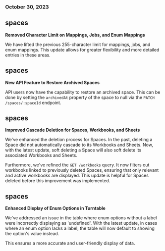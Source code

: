 ### October 30, 2023

## spaces

**Removed Character Limit on Mappings, Jobs, and Enum Mappings**

We have lifted the previous 255-character limit for mappings, jobs, and enum mappings. This update allows for greater flexibility and more detailed entries in these areas.

## spaces

**New API Feature to Restore Archived Spaces**

API users now have the capability to restore an archived space. This can be done by setting the `archivedAt` property of the space to null via the `PATCH /spaces/:spaceId` endpoint.

## spaces

**Improved Cascade Deletion for Spaces, Workbooks, and Sheets**

We've enhanced the deletion process for Spaces. In the past, deleting a Space did not automatically cascade to its Workbooks and Sheets. Now, with the latest update, soft deleting a Space will also soft delete its associated Workbooks and Sheets.

Furthermore, we've refined the `GET /workbooks` query. It now filters out workbooks linked to previously deleted Spaces, ensuring that only relevant and active workbooks are displayed. This update is helpful for Spaces deleted before this improvement was implemented.

## spaces

**Enhanced Display of Enum Options in Turntable**

We've addressed an issue in the table where enum options without a label were incorrectly displaying as 'undefined'. With the latest update, in cases where an enum option lacks a label, the table will now default to showing the option's value instead.

This ensures a more accurate and user-friendly display of data.

